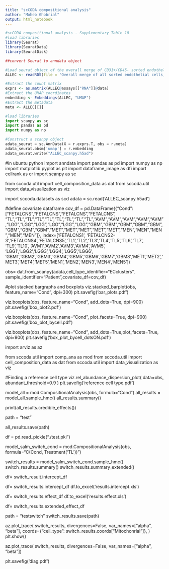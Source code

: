 ---
title: "scCODA compositional analysis"
author: "Moheb Ghobrial"
output: html_notebook
---
 

```{r}
#scCODA compositional analysis - Supplementary Table 10
#load libraries 
library(Seurat)
library(SeuratData)
library(SeuratDisk)

##convert Seurat to anndata object 

#Load seurat object of the overall merge of CD31+/CD45- sorted endothelial cells
ALLEC <- readRDS(file = "Overall merge of all sorted endothelial cells_seurat object.rds")

#Extract the count matrix
exprs <- as.matrix(ALLEC@assays[["RNA"]]@data)
#Extract the UMAP coordinates
embedding <- Embeddings(ALLEC, "UMAP")
#Extract the metadata
meta <- ALLEC[[]]

```

```{python}
#load libraries 
import scanpy as sc
import pandas as pd
import numpy as np

#Construct a scanpy object
adata_seurat = sc.AnnData(X = r.exprs.T, obs = r.meta)
adata_seurat.obsm['umap'] = r.embedding
adata_seurat.write("ALLEC_scanpy.h5ad")
```

#in ubuntu
python
import anndata
import pandas as pd
import numpy as np
import matplotlib.pyplot as plt
import dataframe_image as dfi
import cellrank as cr
import scanpy as sc

from sccoda.util import cell_composition_data as dat
from sccoda.util import data_visualization as viz

import sccoda.datasets as scd
adata = sc.read('ALLEC_scanpy.h5ad')

#define covariate dataframe 
cov_df = pd.DataFrame({"Cond":["FETALCNS","FETALCNS","FETALCNS","FETALCNS",
"TL","TL","TL","TL","TL","TL","TL","TL","TL","AVM","AVM","AVM","AVM","AVM","LGG","LGG","LGG","LGG","LGG","LGG","GBM","GBM","GBM","GBM","GBM","GBM","GBM","GBM","MET","MET","MET","MET","MET","MEN","MEN","MEN","MEN","MEN"]}, index=['FETALCNS1', 'FETALCNS2-3','FETALCNS4','FETALCNS5','TL1','TL2','TL3','TL4','TL5','TL6','TL7', 'TL9','TL10',
'AVM1','AVM2','AVM3','AVM4','AVM5', 'LGG1','LGG2','LGG3','LGG4','LGG5','LGG6',
'GBM1','GBM2','GBM3','GBM4','GBM5','GBM6','GBM7','GBM8','MET1','MET2','MET3','MET4','MET5','MEN1','MEN2','MEN3','MEN4','MEN5'])

                                             
obs= dat.from_scanpy(adata,cell_type_identifier="ECclusters", sample_identifier="Patient",covariate_df=cov_df)

#plot stacked bargraphs and boxplots
viz.stacked_barplot(obs, feature_name="Cond", dpi=300)
plt.savefig('bar_plots.pdf')

viz.boxplots(obs, feature_name="Cond", add_dots=True, dpi=900)
plt.savefig('box_plot2.pdf')

viz.boxplots(obs, feature_name="Cond", plot_facets=True, dpi=900)
plt.savefig('box_plot_bycell.pdf')


viz.boxplots(obs, feature_name="Cond", add_dots=True,plot_facets=True, dpi=900)
plt.savefig('box_plot_bycell_dotsON.pdf')


import arviz as az

from sccoda.util import comp_ana as mod
from sccoda.util import cell_composition_data as dat
from sccoda.util import data_visualization as viz


#Finding a reference cell type
viz.rel_abundance_dispersion_plot(
    data=obs,
    abundant_threshold=0.9
)
plt.savefig('reference cell type.pdf')

model_all = mod.CompositionalAnalysis(obs, formula="Cond")
all_results = model_all.sample_hmc()
all_results.summary()

print(all_results.credible_effects())

path = "test"

all_results.save(path)

df = pd.read_pickle("./test.pkl")

model_salm_switch_cond = mod.CompositionalAnalysis(obs, formula="C(Cond, Treatment('TL'))")

switch_results = model_salm_switch_cond.sample_hmc()
switch_results.summary()
switch_results.summary_extended()

df= switch_result.intercept_df

df= switch_results.intercept_df
df.to_excel('results.intercept.xls')

df= switch_results.effect_df
df.to_excel('results.effect.xls')

df= switch_results.extended_effect_df


path = "testswitch"
switch_results.save(path)


az.plot_trace(
    switch_results,
    divergences=False,
    var_names=["alpha", "beta"],
    coords={"cell_type": switch_results.coords["Mitochonrial"]},
)
plt.show()


az.plot_trace(
    switch_results,
    divergences=False,
    var_names=["alpha", "beta"])

plt.savefig('diag.pdf')



